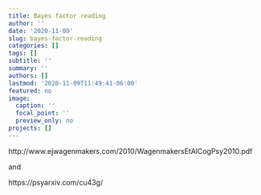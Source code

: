 ```yaml
---
title: Bayes factor reading
author: ''
date: '2020-11-09'
slug: bayes-factor-reading
categories: []
tags: []
subtitle: ''
summary: ''
authors: []
lastmod: '2020-11-09T11:49:41-06:00'
featured: no
image:
  caption: ''
  focal_point: ''
  preview_only: no
projects: []
---
```


http://www.ejwagenmakers.com/2010/WagenmakersEtAlCogPsy2010.pdf

and

https://psyarxiv.com/cu43g/